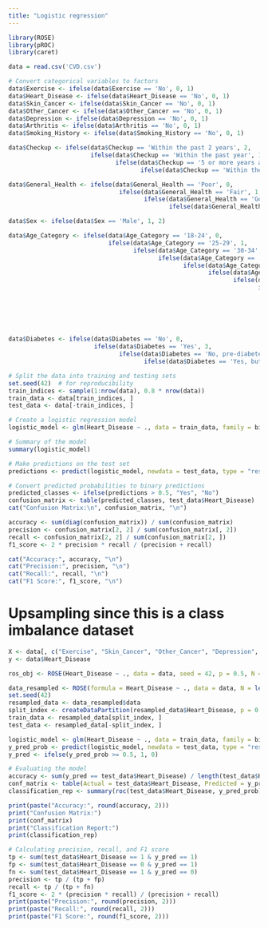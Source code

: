 ```yaml
---
title: "Logistic regression"
---
```


```R
library(ROSE)
library(pROC)
library(caret)
```


```R
data = read.csv('CVD.csv')
```

```R
# Convert categorical variables to factors
data$Exercise <- ifelse(data$Exercise == 'No', 0, 1)
data$Heart_Disease <- ifelse(data$Heart_Disease == 'No', 0, 1)
data$Skin_Cancer <- ifelse(data$Skin_Cancer == 'No', 0, 1)
data$Other_Cancer <- ifelse(data$Other_Cancer == 'No', 0, 1)
data$Depression <- ifelse(data$Depression == 'No', 0, 1)
data$Arthritis <- ifelse(data$Arthritis == 'No', 0, 1)
data$Smoking_History <- ifelse(data$Smoking_History == 'No', 0, 1)

data$Checkup <- ifelse(data$Checkup == 'Within the past 2 years', 2,
                       ifelse(data$Checkup == 'Within the past year', 1,
                              ifelse(data$Checkup == '5 or more years ago', 4,
                                     ifelse(data$Checkup == 'Within the past 5 years', 3, 0))))

data$General_Health <- ifelse(data$General_Health == 'Poor', 0,
                               ifelse(data$General_Health == 'Fair', 1,
                                      ifelse(data$General_Health == 'Good', 2,
                                             ifelse(data$General_Health == 'Very Good', 3, 4))))

data$Sex <- ifelse(data$Sex == 'Male', 1, 2)

data$Age_Category <- ifelse(data$Age_Category == '18-24', 0,
                            ifelse(data$Age_Category == '25-29', 1,
                                   ifelse(data$Age_Category == '30-34', 2,
                                          ifelse(data$Age_Category == '35-39', 3,
                                                 ifelse(data$Age_Category == '40-44', 4,
                                                        ifelse(data$Age_Category == '45-49', 5,
                                                               ifelse(data$Age_Category == '50-54', 6,
                                                                      ifelse(data$Age_Category == '55-59', 7,
                                                                             ifelse(data$Age_Category == '60-64', 8,
                                                                                    ifelse(data$Age_Category == '65-69', 9,
                                                                                           ifelse(data$Age_Category == '70-74', 10,
                                                                                                  ifelse(data$Age_Category == '75-79', 11,
                                                                                                         ifelse(data$Age_Category == '80+', 12, NA)))))))))))))

data$Diabetes <- ifelse(data$Diabetes == 'No', 0,
                        ifelse(data$Diabetes == 'Yes', 3,
                               ifelse(data$Diabetes == 'No, pre-diabetes or borderline diabetes', 1,
                                      ifelse(data$Diabetes == 'Yes, but female told only during pregnancy', 2, NA))))
```

```R
# Split the data into training and testing sets
set.seed(42)  # for reproducibility
train_indices <- sample(1:nrow(data), 0.8 * nrow(data))
train_data <- data[train_indices, ]
test_data <- data[-train_indices, ]

# Create a logistic regression model
logistic_model <- glm(Heart_Disease ~ ., data = train_data, family = binomial)

# Summary of the model
summary(logistic_model)

# Make predictions on the test set
predictions <- predict(logistic_model, newdata = test_data, type = "response")

# Convert predicted probabilities to binary predictions
predicted_classes <- ifelse(predictions > 0.5, "Yes", "No")
confusion_matrix <- table(predicted_classes, test_data$Heart_Disease)
cat("Confusion Matrix:\n", confusion_matrix, "\n")
```

```R
accuracy <- sum(diag(confusion_matrix)) / sum(confusion_matrix)
precision <- confusion_matrix[2, 2] / sum(confusion_matrix[, 2])
recall <- confusion_matrix[2, 2] / sum(confusion_matrix[2, ])
f1_score <- 2 * precision * recall / (precision + recall)

cat("Accuracy:", accuracy, "\n")
cat("Precision:", precision, "\n")
cat("Recall:", recall, "\n")
cat("F1 Score:", f1_score, "\n")

```

# Upsampling since this is a class imbalance dataset

```R
X <- data[, c("Exercise", "Skin_Cancer", "Other_Cancer", "Depression", "Arthritis", "Smoking_History", "Checkup", "General_Health", "Sex", "Age_Category", "Diabetes")]
y <- data$Heart_Disease
```

```R
ros_obj <- ROSE(Heart_Disease ~ ., data = data, seed = 42, p = 0.5, N = length(y))
```

```R
data_resampled <- ROSE(formula = Heart_Disease ~ ., data = data, N = length(y), p = 0.5, seed = 42)
set.seed(42)
resampled_data <- data_resampled$data
split_index <- createDataPartition(resampled_data$Heart_Disease, p = 0.7, list = FALSE)
train_data <- resampled_data[split_index, ]
test_data <- resampled_data[-split_index, ]
```

```R
logistic_model <- glm(Heart_Disease ~ ., data = train_data, family = binomial)
y_pred_prob <- predict(logistic_model, newdata = test_data, type = "response")
y_pred <- ifelse(y_pred_prob >= 0.5, 1, 0)
```

```R
# Evaluating the model
accuracy <- sum(y_pred == test_data$Heart_Disease) / length(test_data$Heart_Disease)
conf_matrix <- table(Actual = test_data$Heart_Disease, Predicted = y_pred)
classification_rep <- summary(roc(test_data$Heart_Disease, y_pred_prob))

print(paste("Accuracy:", round(accuracy, 2)))
print("Confusion Matrix:")
print(conf_matrix)
print("Classification Report:")
print(classification_rep)

# Calculating precision, recall, and F1 score
tp <- sum(test_data$Heart_Disease == 1 & y_pred == 1)
fp <- sum(test_data$Heart_Disease == 0 & y_pred == 1)
fn <- sum(test_data$Heart_Disease == 1 & y_pred == 0)
precision <- tp / (tp + fp)
recall <- tp / (tp + fn)
f1_score <- 2 * (precision * recall) / (precision + recall)
print(paste("Precision:", round(precision, 2)))
print(paste("Recall:", round(recall, 2)))
print(paste("F1 Score:", round(f1_score, 2)))
```